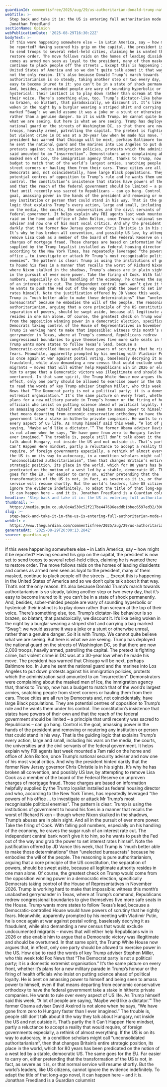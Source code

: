```yaml
---
guardianId: commentisfree/2025/aug/29/us-authoritarian-donald-trump-national-guard
webTitle: >-
  Step back and take it in: the US is entering full authoritarian mode |
  Jonathan Freedland
sectionName: Opinion
webPublicationDate: '2025-08-29T16:30:22Z'
bodyText: >-
  If this were happening somewhere else – in Latin America, say – how might it
  be reported? Having secured his grip on the capital, the president is now set
  to send troops to several rebel-held cities, claiming he is wanted there to
  restore order. The move follows raids on the homes of leading dissidents and
  comes as armed men seen as loyal to the president, many of them masked,
  continue to pluck people off the streets … Except this is happening in the
  United States of America and so we don’t quite talk about it that way. That’s
  not the only reason. It’s also because Donald Trump’s march towards
  authoritarianism is so steady, taking another step or two every day, that it’s
  easy to become inured to it: you can’t be in a state of shock permanently.
  And, besides, sober-minded people are wary of sounding hyperbolic or
  hysterical: their instinct is to play down rather than scream at the top of
  their voice. There’s something else, too. Trump’s dictator-like behaviour is
  so brazen, so blatant, that paradoxically, we discount it. It’s like being
  woken in the night by a burglar wearing a striped shirt and carrying a bag
  marked “Swag”: we would assume it was a joke or a stunt or otherwise unreal,
  rather than a genuine danger. So it is with Trump. We cannot quite believe
  what we are seeing. But here is what we are seeing. Trump has deployed the
  national guard on the streets of Washington DC, so that there are now 2,000
  troops, heavily armed, patrolling the capital. The pretext is fighting crime,
  but violent crime in DC was at a 30-year low when he made his move. The
  president has warned that Chicago will be next, perhaps Baltimore too. In June
  he sent the national guard and the marines into Los Angeles to put down
  protests against his immigration policies, protests which the administration
  said amounted to an “insurrection”. Demonstrators were complaining about the
  masked men of Ice, the immigration agency that, thanks to Trump, now has a
  budget to match that of the world’s largest armies, snatching people from
  street corners or hauling them from their cars. Those cities are all run by
  Democrats and, not coincidentally, have large Black populations. They are
  potential centres of opposition to Trump’s rule and he wants them under his
  control. The constitution’s insistence that states have powers of their own
  and that the reach of the federal government should be limited – a principle
  that until recently was sacred to Republicans – can go hang. Control is the
  goal, amassing power in the hands of the president and removing or neutering
  any institution or person that could stand in his way. That is the guiding
  logic that explains Trump’s every action, large and small, including his wars
  on the media, the courts, the universities and the civil servants of the
  federal government. It helps explain why FBI agents last week mounted a 7am
  raid on the home and office of John Bolton, once Trump’s national security
  adviser and now one of his most vocal critics. And why the president hinted
  darkly that the former New Jersey governor Chris Christie is in his sights.
  It’s why he has broken all convention, and possibly US law, by attempting to
  remove Lisa Cook as a member of the board of the Federal Reserve on unproven
  charges of mortgage fraud. Those charges are based on information helpfully
  supplied by the Trump loyalist installed as federal housing director and who,
  according to the New York Times, has repeatedly leveraged “the powers of his
  office … to investigate or attack Mr Trump’s most recognisable political
  enemies”. The pattern is clear: Trump is using the institutions of government
  to hound his foes in a manner that recalls the worst of Richard Nixon – though
  where Nixon skulked in the shadows, Trump’s abuses are in plain sight. And all
  in the pursuit of ever more power. Take the firing of Cook. With falling poll
  numbers, especially on his handling of the economy, he craves the sugar rush
  of an interest rate cut. The independent central bank won’t give it to him, so
  he wants to push the Fed out of the way and grab the power to set interest
  rates himself. Note the justification offered by JD Vance this week, that
  Trump is “much better able to make those determinations” than “unelected
  bureaucrats” because he embodies the will of the people. The reasoning is pure
  authoritarianism, arguing that a core principle of the US constitution, the
  separation of powers, should be swept aside, because all legitimate authority
  resides in one man alone. Of course, the greatest check on Trump would come
  from the opposition winning power in a democratic election, specifically
  Democrats taking control of the House of Representatives in November 2026.
  Trump is working hard to make that impossible: witness this month’s unabashed
  gerrymander in Texas, where at Trump’s command, Republicans redrew
  congressional boundaries to give themselves five more safe seats in the House.
  Trump wants more states to follow Texas’s lead, because a
  Democratic-controlled House would have powers of scrutiny that he rightly
  fears. Meanwhile, apparently prompted by his meeting with Vladimir Putin, he
  is once again at war against postal voting, baselessly decrying it as
  fraudulent, while also demanding a new census that would exclude undocumented
  migrants – moves that will either help Republicans win in 2026 or else enable
  him to argue that a Democratic victory was illegitimate and should be
  overturned. In that same spirit, the Trump White House now argues that, in
  effect, only one party should be allowed to exercise power in the US. How else
  to read the words of key Trump adviser Stephen Miller, who this week told Fox
  News that “The Democrat party is not a political party; it is a domestic
  extremist organisation.” It’s the same picture on every front, whether it’s
  plans for a new military parade in Trump’s honour or the firing of health
  officials who insist on putting science ahead of political loyalty. He is bent
  on amassing power to himself and being seen to amass power to himself, even if
  that means departing from economic conservative orthodoxy to have the federal
  government take a stake in hitherto private companies. He wants to rule over
  every aspect of US life. As Trump himself said this week, “A lot of people are
  saying, ‘Maybe we’d like a dictator.’” The former Obama adviser David Axelrod
  is not alone when he says, “We have gone from zero to Hungary faster than I
  ever imagined.” The trouble is, people still don’t talk about it the way they
  talk about Hungary, not inside the US and not outside it. That’s partly the It
  Can’t Happen Here mindset, partly a reluctance to accept a reality that would
  require, of foreign governments especially, a rethink of almost everything. If
  the US is on its way to autocracy, in a condition scholars might call
  “unconsolidated authoritarianism”, then that changes Britain’s entire
  strategic position, its place in the world, which for 80 years has been
  predicated on the notion of a west led by a stable, democratic US. The same
  goes for the EU. Far easier to carry on, either pretending that the
  transformation of the US is not, in fact, as severe as it is, or that normal
  service will resume shortly. But the world’s leaders, like US citizens, cannot
  ignore the evidence indefinitely. To adapt the title of that long-ago novel,
  it can happen here – and it is. Jonathan Freedland is a Guardian columnist
headline: 'Step back and take it in: the US is entering full authoritarian mode '
thumbnail: >-
  https://media.guim.co.uk/8c4a530c52f217be447696eaddb1bbec6597ed32/390_0_6873_5498/500.jpg
slug: >-
  step-back-and-take-it-in-the-us-is-entering-full-authoritarian-mode-or-jonathan-freedland
webUrl: >-
  https://www.theguardian.com/commentisfree/2025/aug/29/us-authoritarian-donald-trump-national-guard
generatedAt: '2025-08-29T20:00:13.284Z'
source: guardian-api
---
```

If this were happening somewhere else – in Latin America, say – how might it be reported? Having secured his grip on the capital, the president is now set to send troops to several rebel-held cities, claiming he is wanted there to restore order. The move follows raids on the homes of leading dissidents and comes as armed men seen as loyal to the president, many of them masked, continue to pluck people off the streets … Except this is happening in the United States of America and so we don’t quite talk about it that way. That’s not the only reason. It’s also because Donald Trump’s march towards authoritarianism is so steady, taking another step or two every day, that it’s easy to become inured to it: you can’t be in a state of shock permanently. And, besides, sober-minded people are wary of sounding hyperbolic or hysterical: their instinct is to play down rather than scream at the top of their voice. There’s something else, too. Trump’s dictator-like behaviour is so brazen, so blatant, that paradoxically, we discount it. It’s like being woken in the night by a burglar wearing a striped shirt and carrying a bag marked “Swag”: we would assume it was a joke or a stunt or otherwise unreal, rather than a genuine danger. So it is with Trump. We cannot quite believe what we are seeing. But here is what we are seeing. Trump has deployed the national guard on the streets of Washington DC, so that there are now 2,000 troops, heavily armed, patrolling the capital. The pretext is fighting crime, but violent crime in DC was at a 30-year low when he made his move. The president has warned that Chicago will be next, perhaps Baltimore too. In June he sent the national guard and the marines into Los Angeles to put down protests against his immigration policies, protests which the administration said amounted to an “insurrection”. Demonstrators were complaining about the masked men of Ice, the immigration agency that, thanks to Trump, now has a budget to match that of the world’s largest armies, snatching people from street corners or hauling them from their cars. Those cities are all run by Democrats and, not coincidentally, have large Black populations. They are potential centres of opposition to Trump’s rule and he wants them under his control. The constitution’s insistence that states have powers of their own and that the reach of the federal government should be limited – a principle that until recently was sacred to Republicans – can go hang. Control is the goal, amassing power in the hands of the president and removing or neutering any institution or person that could stand in his way. That is the guiding logic that explains Trump’s every action, large and small, including his wars on the media, the courts, the universities and the civil servants of the federal government. It helps explain why FBI agents last week mounted a 7am raid on the home and office of John Bolton, once Trump’s national security adviser and now one of his most vocal critics. And why the president hinted darkly that the former New Jersey governor Chris Christie is in his sights. It’s why he has broken all convention, and possibly US law, by attempting to remove Lisa Cook as a member of the board of the Federal Reserve on unproven charges of mortgage fraud. Those charges are based on information helpfully supplied by the Trump loyalist installed as federal housing director and who, according to the New York Times, has repeatedly leveraged “the powers of his office … to investigate or attack Mr Trump’s most recognisable political enemies”. The pattern is clear: Trump is using the institutions of government to hound his foes in a manner that recalls the worst of Richard Nixon – though where Nixon skulked in the shadows, Trump’s abuses are in plain sight. And all in the pursuit of ever more power. Take the firing of Cook. With falling poll numbers, especially on his handling of the economy, he craves the sugar rush of an interest rate cut. The independent central bank won’t give it to him, so he wants to push the Fed out of the way and grab the power to set interest rates himself. Note the justification offered by JD Vance this week, that Trump is “much better able to make those determinations” than “unelected bureaucrats” because he embodies the will of the people. The reasoning is pure authoritarianism, arguing that a core principle of the US constitution, the separation of powers, should be swept aside, because all legitimate authority resides in one man alone. Of course, the greatest check on Trump would come from the opposition winning power in a democratic election, specifically Democrats taking control of the House of Representatives in November 2026. Trump is working hard to make that impossible: witness this month’s unabashed gerrymander in Texas, where at Trump’s command, Republicans redrew congressional boundaries to give themselves five more safe seats in the House. Trump wants more states to follow Texas’s lead, because a Democratic-controlled House would have powers of scrutiny that he rightly fears. Meanwhile, apparently prompted by his meeting with Vladimir Putin, he is once again at war against postal voting, baselessly decrying it as fraudulent, while also demanding a new census that would exclude undocumented migrants – moves that will either help Republicans win in 2026 or else enable him to argue that a Democratic victory was illegitimate and should be overturned. In that same spirit, the Trump White House now argues that, in effect, only one party should be allowed to exercise power in the US. How else to read the words of key Trump adviser Stephen Miller, who this week told Fox News that “The Democrat party is not a political party; it is a domestic extremist organisation.” It’s the same picture on every front, whether it’s plans for a new military parade in Trump’s honour or the firing of health officials who insist on putting science ahead of political loyalty. He is bent on amassing power to himself and being seen to amass power to himself, even if that means departing from economic conservative orthodoxy to have the federal government take a stake in hitherto private companies. He wants to rule over every aspect of US life. As Trump himself said this week, “A lot of people are saying, ‘Maybe we’d like a dictator.’” The former Obama adviser David Axelrod is not alone when he says, “We have gone from zero to Hungary faster than I ever imagined.” The trouble is, people still don’t talk about it the way they talk about Hungary, not inside the US and not outside it. That’s partly the It Can’t Happen Here mindset, partly a reluctance to accept a reality that would require, of foreign governments especially, a rethink of almost everything. If the US is on its way to autocracy, in a condition scholars might call “unconsolidated authoritarianism”, then that changes Britain’s entire strategic position, its place in the world, which for 80 years has been predicated on the notion of a west led by a stable, democratic US. The same goes for the EU. Far easier to carry on, either pretending that the transformation of the US is not, in fact, as severe as it is, or that normal service will resume shortly. But the world’s leaders, like US citizens, cannot ignore the evidence indefinitely. To adapt the title of that long-ago novel, it can happen here – and it is. Jonathan Freedland is a Guardian columnist
